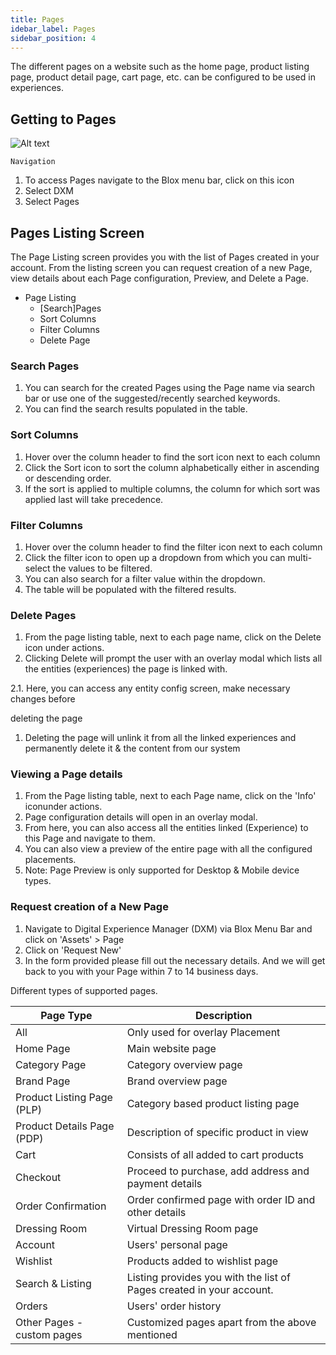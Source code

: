```yaml
---
title: Pages
idebar_label: Pages
sidebar_position: 4
---
```


<head>
  <title> Pages </title>
  <meta
    name="description"
    content="Ionic Platform service can be used to get information about your current device. With this information you can completely customize your app to fit any device."
  />
</head>

The different pages on a website such as the home page, product listing page, product detail page, cart page, etc. can be configured to be used in experiences.

## Getting to Pages

![Alt text](https://d1r1e7xjkfj7nz.cloudfront.net/RequestPage.png 'a title')

`Navigation`

1. To access Pages navigate to the Blox menu bar, click on this icon
2. Select DXM
3. Select Pages

## Pages Listing Screen

The Page Listing screen provides you with the list of Pages created in your account. From the listing screen you can request creation of a new Page, view details about each Page configuration, Preview, and Delete a Page.

- Page Listing
  - [Search]Pages
  - Sort Columns
  - Filter Columns
  - Delete Page

### Search Pages

1. You can search for the created Pages using the Page name via search bar or use one of the suggested/recently searched keywords.
2. You can find the search results populated in the table.

### Sort Columns

1. Hover over the column header to find the sort icon next to each column
2. Click the Sort icon to sort the column alphabetically either in ascending or descending order.
3. If the sort is applied to multiple columns, the column for which sort was applied last will take precedence.

### Filter Columns

1. Hover over the column header to find the filter icon next to each column
2. Click the filter icon to open up a dropdown from which you can multi-select the values to be filtered.
3. You can also search for a filter value within the dropdown.
4. The table will be populated with the filtered results.

### Delete Pages

1. From the page listing table, next to each page name, click on the Delete icon under actions.
2. Clicking Delete will prompt the user with an overlay modal which lists all the entities (experiences) the page is linked with.

2.1. Here, you can access any entity config screen, make necessary changes before

deleting the page

1. Deleting the page will unlink it from all the linked experiences and permanently delete it & the content from our system

### Viewing a Page details

1. From the Page listing table, next to each Page name, click on the 'Info' iconunder actions.
2. Page configuration details will open in an overlay modal.
3. From here, you can also access all the entities linked (Experience) to this Page and navigate to them.
4. You can also view a preview of the entire page with all the configured placements.
5. Note: Page Preview is only supported for Desktop & Mobile device types.

### Request creation of a New Page

1. Navigate to Digital Experience Manager (DXM) via Blox Menu Bar and click on 'Assets' \> Page
2. Click on 'Request New'
3. In the form provided please fill out the necessary details. And we will get back to you with your Page within 7 to 14 business days.

Different types of supported pages.

| **Page Type**              | **Description**                                                      |
| -------------------------- | -------------------------------------------------------------------- |
| All                        | Only used for overlay Placement                                      |
| Home Page                  | Main website page                                                    |
| Category Page              | Category overview page                                               |
| Brand Page                 | Brand overview page                                                  |
| Product Listing Page (PLP) | Category based product listing page                                  |
| Product Details Page (PDP) | Description of specific product in view                              |
| Cart                       | Consists of all added to cart products                               |
| Checkout                   | Proceed to purchase, add address and payment details                 |
| Order Confirmation         | Order confirmed page with order ID and other details                 |
| Dressing Room              | Virtual Dressing Room page                                           |
| Account                    | Users' personal page                                                 |
| Wishlist                   | Products added to wishlist page                                      |
| Search & Listing           | Listing provides you with the list of Pages created in your account. |
| Orders                     | Users' order history                                                 |
| Other Pages - custom pages | Customized pages apart from the above mentioned                      |
